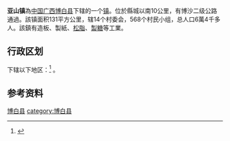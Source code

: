 {{中国乡级行政区|45/09/23/111/000}}
'''亚山镇'''為[[中国|中国]][[广西|广西]][[博白县|博白县]]下辖的一个[[镇|镇]]。位於縣城以南10公里，有博沙二级公路通過。該镇面积131平方公里，辖14个村委会，568个村民小组，总人口6萬4千多人。該鎮有造板、製紙、[[松脂|松脂]]、[[製糖|製糖]]等工業。

== 行政区划 ==
{{PAGENAMEBASE}}下辖以下地区：<ref>{{PRC admin/ref sgc|45/09/23/111/000}}</ref>
{{PRC admin/children|45/09/23/111/000}}。

== 参考资料 ==
{{reflist}}

[[category:玉林乡镇|博白县]]
[[category:博白县|category:博白县]]
{{广西小作品}}
{{博白县行政区划}}